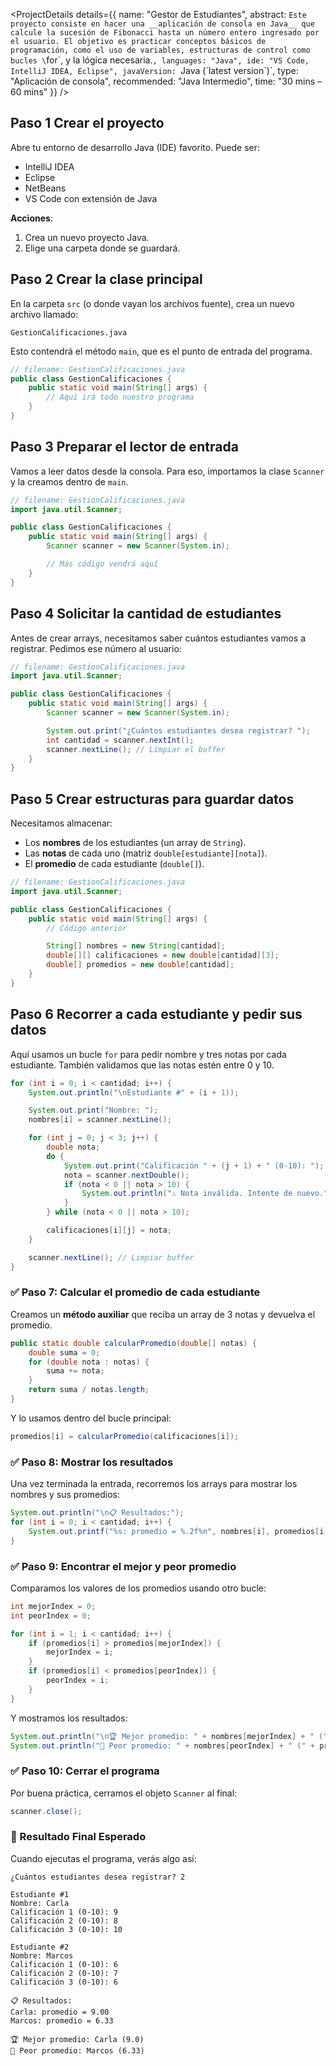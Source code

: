<ProjectDetails 
  details={{
    name: "Gestor de Estudiantes",
    abstract: `Este proyecto consiste en hacer una __aplicación de consola en Java__ que calcule la sucesión de Fibonacci hasta un número entero ingresado por el usuario. El objetivo es practicar conceptos básicos de programación, como el uso de variables, estructuras de control como bucles \`for\`, y la lógica necesaria.`,
    languages: "Java",
    ide: "VS Code, IntelliJ IDEA, Eclipse",
    javaVersion: `Java (\`latest version\`)`,
    type: "Aplicación de consola",
    recommended: "Java Intermedio",
    time: "30 mins – 60 mins"
  }}
/>

## Paso 1 Crear el proyecto

Abre tu entorno de desarrollo Java (IDE) favorito. Puede ser:

* IntelliJ IDEA
* Eclipse
* NetBeans
* VS Code con extensión de Java

__Acciones__:

1. Crea un nuevo proyecto Java.
2. Elige una carpeta donde se guardará.


## Paso 2 Crear la clase principal

En la carpeta `src` (o donde vayan los archivos fuente), crea un nuevo archivo llamado:

`GestionCalificaciones.java`

Esto contendrá el método `main`, que es el punto de entrada del programa.

```java
// filename: GestionCalificaciones.java
public class GestionCalificaciones {
    public static void main(String[] args) {
        // Aquí irá todo nuestro programa
    }
}
```

## Paso 3 Preparar el lector de entrada

Vamos a leer datos desde la consola. Para eso, importamos la clase `Scanner` y la creamos dentro de `main`.

```java
// filename: GestionCalificaciones.java
import java.util.Scanner;

public class GestionCalificaciones {
    public static void main(String[] args) {
        Scanner scanner = new Scanner(System.in);

        // Más código vendrá aquí
    }
}
```

## Paso 4 Solicitar la cantidad de estudiantes

Antes de crear arrays, necesitamos saber cuántos estudiantes vamos a registrar. Pedimos ese número al usuario:

```java
// filename: GestionCalificaciones.java
import java.util.Scanner;

public class GestionCalificaciones {
    public static void main(String[] args) {
        Scanner scanner = new Scanner(System.in);

        System.out.print("¿Cuántos estudiantes desea registrar? ");
        int cantidad = scanner.nextInt();
        scanner.nextLine(); // Limpiar el buffer
    }
}
```

## Paso 5 Crear estructuras para guardar datos

Necesitamos almacenar:

* Los **nombres** de los estudiantes (un array de `String`).
* Las **notas** de cada uno (matriz `double[estudiante][nota]`).
* El **promedio** de cada estudiante (`double[]`).

```java
// filename: GestionCalificaciones.java
import java.util.Scanner;

public class GestionCalificaciones {
    public static void main(String[] args) {
        // Código anterior

        String[] nombres = new String[cantidad];
        double[][] calificaciones = new double[cantidad][3];
        double[] promedios = new double[cantidad];
    }
}
```

## Paso 6 Recorrer a cada estudiante y pedir sus datos

Aquí usamos un bucle `for` para pedir nombre y tres notas por cada estudiante. También validamos que las notas estén entre 0 y 10.

```java
for (int i = 0; i < cantidad; i++) {
    System.out.println("\nEstudiante #" + (i + 1));

    System.out.print("Nombre: ");
    nombres[i] = scanner.nextLine();

    for (int j = 0; j < 3; j++) {
        double nota;
        do {
            System.out.print("Calificación " + (j + 1) + " (0-10): ");
            nota = scanner.nextDouble();
            if (nota < 0 || nota > 10) {
                System.out.println("⚠️ Nota inválida. Intente de nuevo.");
            }
        } while (nota < 0 || nota > 10);

        calificaciones[i][j] = nota;
    }

    scanner.nextLine(); // Limpiar buffer
}
```

### ✅ Paso 7: Calcular el promedio de cada estudiante

Creamos un **método auxiliar** que reciba un array de 3 notas y devuelva el promedio.

```java
public static double calcularPromedio(double[] notas) {
    double suma = 0;
    for (double nota : notas) {
        suma += nota;
    }
    return suma / notas.length;
}
```

Y lo usamos dentro del bucle principal:

```java
promedios[i] = calcularPromedio(calificaciones[i]);
```


### ✅ Paso 8: Mostrar los resultados

Una vez terminada la entrada, recorremos los arrays para mostrar los nombres y sus promedios:

```java
System.out.println("\n📋 Resultados:");
for (int i = 0; i < cantidad; i++) {
    System.out.printf("%s: promedio = %.2f%n", nombres[i], promedios[i]);
}
```


### ✅ Paso 9: Encontrar el mejor y peor promedio

Comparamos los valores de los promedios usando otro bucle:

```java
int mejorIndex = 0;
int peorIndex = 0;

for (int i = 1; i < cantidad; i++) {
    if (promedios[i] > promedios[mejorIndex]) {
        mejorIndex = i;
    }
    if (promedios[i] < promedios[peorIndex]) {
        peorIndex = i;
    }
}
```

Y mostramos los resultados:

```java
System.out.println("\n🏆 Mejor promedio: " + nombres[mejorIndex] + " (" + promedios[mejorIndex] + ")");
System.out.println("🔻 Peor promedio: " + nombres[peorIndex] + " (" + promedios[peorIndex] + ")");
```


### ✅ Paso 10: Cerrar el programa

Por buena práctica, cerramos el objeto `Scanner` al final:

```java
scanner.close();
```


### 🧪 Resultado Final Esperado

Cuando ejecutas el programa, verás algo así:

```
¿Cuántos estudiantes desea registrar? 2

Estudiante #1
Nombre: Carla
Calificación 1 (0-10): 9
Calificación 2 (0-10): 8
Calificación 3 (0-10): 10

Estudiante #2
Nombre: Marcos
Calificación 1 (0-10): 6
Calificación 2 (0-10): 7
Calificación 3 (0-10): 6

📋 Resultados:
Carla: promedio = 9.00
Marcos: promedio = 6.33

🏆 Mejor promedio: Carla (9.0)
🔻 Peor promedio: Marcos (6.33)
```